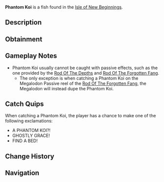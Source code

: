 {{FishInfobox
|image          = Phantom Koi.png
|rarity         = Secret
|sea            = Second Sea
|location       = [[Isle of New Beginnings]]
|sublocation    = 
|sources        = Fishing Rod
|nopassive      = 1
|radar_location = 
|prog_speed     = -85
|xp             = 6600
|weather        = Foggy
|time           = Day
|season         = Autumn
|bait           = Luminous Larva
|base_weight    = 960
|base_value     = 13860
|weight_range   = 600
|base_chance    = 1
|base_resil     = 4
}}
'''Phantom Koi''' is a {{Rarity|Secret}} fish found in the [[Isle of New Beginnings]].

== Description ==
{{Description|A white koi with grey accents and ornate fins, a spectral beauty of the depths.|Bestiary Entry}}

== Obtainment ==
{{Description|It glides where the fog veils the tide.|Bestiary Hint}}
{{Fish Availability|
Isle of New Beginnings
|top_rods      = 
Free Spirit Rod\796.08\5680.55;
Egg Rod\720.03\5287.72;
Azure Of Lagoon\717.2\5024.4;
Blazebringer Rod\676.76\4851.19;
Great Dreamer Rod\648.1\4720.58;
Resourceful Rod\643.15\6405.41;
Destiny Rod\455.06\3097.13;
Event Horizon Rod\315.08\3670.11;
Astral Rod\315.08\3670.11;
Verdant Shear Rod\633.48\4652.11;
Seraphic Rod\555.19\4077.22;
Challenger's Rod\543.74\4133.04;
Ethereal Prism Rod\524.35\3715.26;
Trident Rod\521.65\3830.89;
No-Life Rod\485.34\3705.79;
Rod Of The Forgotten Fang\457.49\3373.69;
Rod Of The Exalted One\422.04\3049.37;
Depthseeker Rod\407.33\3161.81;
Rod Of The Depths\390.4\2915.86;
Avalanche Rod\370.4\2870.21;
Volcanic Rod\364.3\2820.22;
Steady Rod\349.18\2629.43;
Zeus Rod\348.15\2695.17
|recommended   = Free Spirit Rod
}}

== Gameplay Notes ==
* Phantom Koi usually cannot be caught with passive effects, such as the one provided by the [[Rod Of The Depths]] and [[Rod Of The Forgotten Fang]].
** The only exception is when catching a Phantom Koi on the Megalodon Passive reel of the [[Rod Of The Forgotten Fang]], the Megalodon will instead dupe the Phantom Koi.

== Catch Quips ==
When catching a Phantom Koi, the player has a chance to make one of the following exclamations:
* A PHANTOM KOI?!
* GHOSTLY GRACE!
* FIND A BED!

== Change History ==
{{Change History|{{subst:Current Version}}}}

== Navigation ==
{{Fish Navbox|Isle of New Beginnings}}